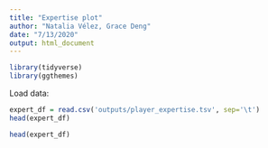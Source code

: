 ```yaml
---
title: "Expertise plot"
author: "Natalia Vélez, Grace Deng"
date: "7/13/2020"
output: html_document
---
```


```r
library(tidyverse)
library(ggthemes)
```

Load data:
```r
expert_df = read.csv('outputs/player_expertise.tsv', sep='\t')
head(expert_df)
```
```r
head(expert_df)
```